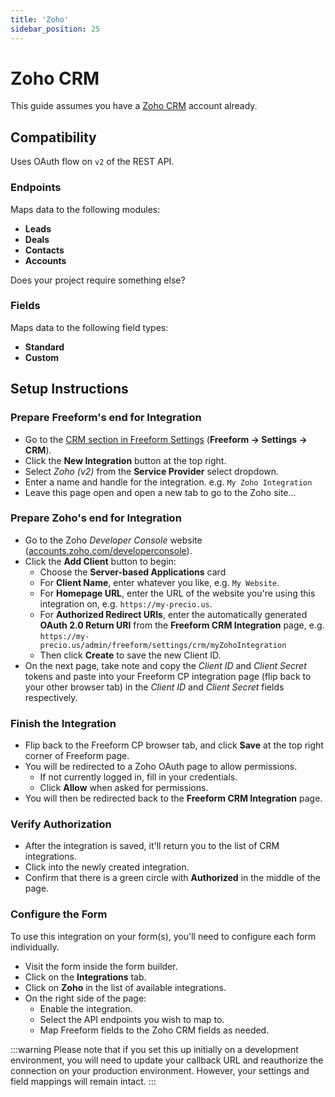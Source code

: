 ```yaml
---
title: 'Zoho'
sidebar_position: 25
---
```



# Zoho CRM<Badge type="pro" text="Pro" /><Badge type="feature" text="Revised in 5.0+" />

This guide assumes you have a [Zoho CRM](https://www.zoho.com/crm/) account already.

## Compatibility

Uses OAuth flow on `v2` of the REST API.

### Endpoints

Maps data to the following modules:

- **Leads**
- **Deals**
- **Contacts**
- **Accounts**

Does your project require something else? &nbsp; <PrimaryButtonWithLink to='/support' label='Contact Us' />

### Fields

Maps data to the following field types:

- **Standard**
- **Custom**

## Setup Instructions

<VerticalStepWrapper>

<StepMarkdown>

### Prepare Freeform's end for Integration

- Go to the [CRM section in Freeform Settings](../configuration/settings.mdx#crm) (**Freeform → Settings → CRM**).
- Click the **New Integration** button at the top right.
- Select _Zoho (v2)_ from the **Service Provider** select dropdown.
- Enter a name and handle for the integration. e.g. `My Zoho Integration`
- Leave this page open and open a new tab to go to the Zoho site...

</StepMarkdown>

<StepMarkdown>

### Prepare Zoho's end for Integration

- Go to the Zoho _Developer Console_ website ([accounts.zoho.com/developerconsole](https://accounts.zoho.com/developerconsole)).
- Click the **Add Client** button to begin:
  - Choose the **Server-based Applications** card
  - For **Client Name**, enter whatever you like, e.g. `My Website`.
  - For **Homepage URL**, enter the URL of the website you're using this integration on, e.g. `https://my-precio.us`.
  - For **Authorized Redirect URIs**, enter the automatically generated **OAuth 2.0 Return URI** from the **Freeform CRM Integration** page, e.g. `https://my-precio.us/admin/freeform/settings/crm/myZohoIntegration`
  - Then click **Create** to save the new Client ID.
- On the next page, take note and copy the _Client ID_ and _Client Secret_ tokens and paste into your Freeform CP integration page (flip back to your other browser tab) in the _Client ID_ and _Client Secret_ fields respectively.

</StepMarkdown>

<StepMarkdown>

### Finish the Integration

- Flip back to the Freeform CP browser tab, and click **Save** at the top right corner of Freeform page.
- You will be redirected to a Zoho OAuth page to allow permissions.
  - If not currently logged in, fill in your credentials.
  - Click **Allow** when asked for permissions.
- You will then be redirected back to the **Freeform CRM Integration** page.

</StepMarkdown>

<StepMarkdown>

### Verify Authorization

- After the integration is saved, it'll return you to the list of CRM integrations.
- Click into the newly created integration.
- Confirm that there is a green circle with **Authorized** in the middle of the page.

</StepMarkdown>

<StepMarkdown>

### Configure the Form

To use this integration on your form(s), you'll need to configure each form individually.

- Visit the form inside the form builder.
- Click on the **Integrations** tab.
- Click on **Zoho** in the list of available integrations.
- On the right side of the page:
  - Enable the integration.
  - Select the API endpoints you wish to map to.
  - Map Freeform fields to the Zoho CRM fields as needed.

</StepMarkdown>

</VerticalStepWrapper>

:::warning
Please note that if you set this up initially on a development environment, you will need to update your callback URL and reauthorize the connection on your production environment. However, your settings and field mappings will remain intact.
:::

